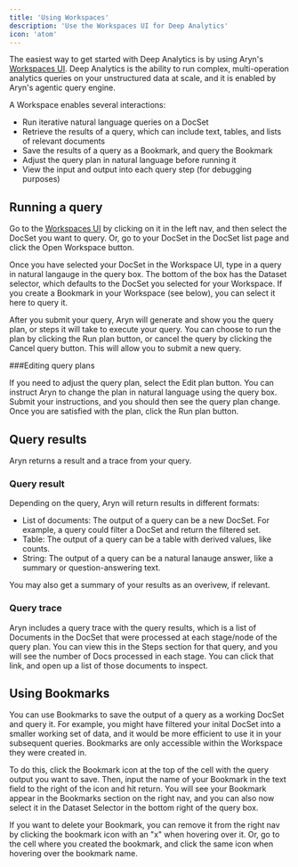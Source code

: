 ```yaml
---
title: 'Using Workspaces'
description: 'Use the Workspaces UI for Deep Analytics'
icon: 'atom'
---
```


The easiest way to get started with Deep Analytics is by using Aryn's [Workspaces UI](https://app.aryn.ai/workspaces). Deep Analytics is the ability to run complex, multi-operation analytics queries on your unstructured data at scale, and it is enabled by Aryn's agentic query engine.

A Workspace enables several interactions:

* Run iterative natural language queries on a DocSet
* Retrieve the results of a query, which can include text, tables, and lists of relevant documents
* Save the results of a query as a Bookmark, and query the Bookmark
* Adjust the query plan in natural language before running it
* View the input and output into each query step (for debugging purposes)


## Running a query

Go to the [Workspaces UI](https://app.aryn.ai/workspaces) by clicking on it in the left nav, and then select the DocSet you want to query. Or, go to your DocSet in the DocSet list page and click the Open Workspace button.

Once you have selected your DocSet in the Workspace UI, type in a query in natural langauge in the query box. The bottom of the box has the Dataset selector, which defaults to the DocSet you selected for your Workspace. If you create a Bookmark in your Workspace (see below), you can select it here to query it.

After you submit your query, Aryn will generate and show you the query plan, or steps it will take to execute your query. You can choose to run the plan by clicking the Run plan button, or cancel the query by clicking the Cancel query button. This will allow you to submit a new query.

###Editing query plans

If you need to adjust the query plan, select the Edit plan button. You can instruct Aryn to change the plan in natural language using the query box. Submit your instructions, and you should then see the query plan change. Once you are satisfied with the plan, click the Run plan button.

## Query results

Aryn returns a result and a trace from your query.

### Query result

Depending on the query, Aryn will return results in different formats:

* List of documents: The output of a query can be a new DocSet. For example, a query could filter a DocSet and return the filtered set.
* Table: The output of a query can be a table with derived values, like counts.
* String: The output of a query can be a natural lanauge answer, like a summary or question-answering text.

You may also get a summary of your results as an overivew, if relevant.

### Query trace

Aryn includes a query trace with the query results, which is a list of Documents in the DocSet that were processed at each stage/node of the query plan. You can view this in the Steps section for that query, and you will see the number of Docs processed in each stage. You can click that link, and open up a list of those documents to inspect.

## Using Bookmarks

You can use Bookmarks to save the output of a query as a working DocSet and query it. For example, you might have filtered your inital DocSet into a smaller working set of data, and it would be more efficient to use it in your subsequent queries. Bookmarks are only accessible within the Workspace they were created in.

To do this, click the Bookmark icon at the top of the cell with the query output you want to save. Then, input the name of your Bookmark in the text field to the right of the icon and hit return. You will see your Bookmark appear in the Bookmarks section on the right nav, and you can also now select it in the Dataset Selector in the bottom right of the query box.

If you want to delete your Bookmark, you can remove it from the right nav by clicking the bookmark icon with an "x" when hovering over it. Or, go to the cell where you created the bookmark, and click the same icon when hovering over the bookmark name.